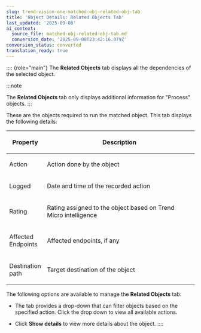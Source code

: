 ```yaml
---
slug: trend-vision-one-matched-obj-related-obj-tab
title: 'Object Details: Related Objects Tab'
last_updated: '2025-09-08'
ai_context:
  source_file: matched-obj-related-obj-tab.md
  conversion_date: '2025-09-08T23:42:16.079Z'
conversion_status: converted
translation_ready: true
---
```


:::: {role="main"}
The **Related Objects** tab displays all the dependencies of the selected object.

:::note

The **Related Objects** tab only displays additional information for "Process" objects.
:::

These are the objects required to run the matched object. This tab displays the following details:

<table>
<colgroup>
<col style="width: 18%" />
<col style="width: 82%" />
</colgroup>
<thead>
<tr>
<th><p>Property</p></th>
<th><p>Description</p></th>
</tr>
</thead>
<tbody>
<tr>
<td><p>Action</p></td>
<td><p>Action done by the object</p></td>
</tr>
<tr>
<td><p>Logged</p></td>
<td><p>Date and time of the recorded action</p></td>
</tr>
<tr>
<td><p>Rating</p></td>
<td><p>Rating assigned to the object based on Trend Micro intelligence</p></td>
</tr>
<tr>
<td><p>Affected Endpoints</p></td>
<td><p>Affected endpoints, if any</p></td>
</tr>
<tr>
<td><p>Destination path</p></td>
<td><p>Target destination of the object</p></td>
</tr>
</tbody>
</table>

The following options are available to manage the **Related Objects** tab:

- The tab provides a drop-down that can filter objects based on the specified action. Click the drop down to view all available actions.

- Click **Show details** to view more details about the object.
::::
